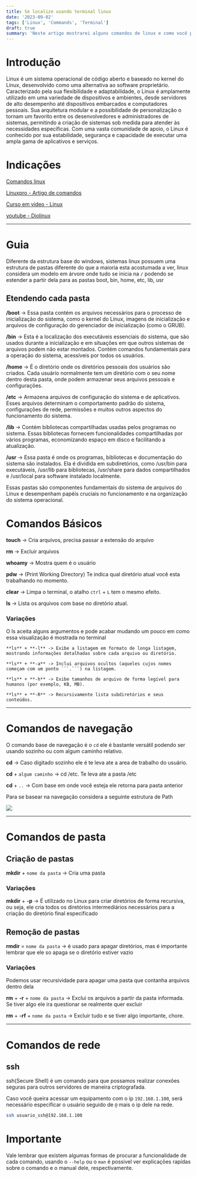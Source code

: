 ```yaml
---
title: Se localize usando terminal linux
date: '2023-09-02'
tags: ['Linux', 'Commands', 'Terminal']
draft: true
summary: 'Neste artigo mostrarei alguns comandos de linux e como você pode se localizar usando somente o terminal.'
---
```


# Introdução

Linux é um sistema operacional de código aberto e baseado no kernel do Linux, desenvolvido como uma alternativa ao software proprietário. Caracterizado pela sua flexibilidade e adaptabilidade, o Linux é amplamente utilizado em uma variedade de dispositivos e ambientes, desde servidores de alto desempenho até dispositivos embarcados e computadores pessoais. Sua arquitetura modular e a possibilidade de personalização o tornam um favorito entre os desenvolvedores e administradores de sistemas, permitindo a criação de sistemas sob medida para atender às necessidades específicas. Com uma vasta comunidade de apoio, o Linux é conhecido por sua estabilidade, segurança e capacidade de executar uma ampla gama de aplicativos e serviços.

# Indicações 

[Comandos linux](https://www.devmedia.com.br/comandos-importantes-linux/23893)

[Linuxpro - Artigo de comandos](https://www.linuxpro.com.br/dl/guia_500_comandos_Linux.pdf)

[Curso em video - Linux](https://www.youtube.com/watch?v=6nN2EglOqCM&list=PLHz_AreHm4dlIXleu20uwPWFOSswqLYbV)

[youtube - Diolinux](https://www.youtube.com/@Diolinux)

---

# Guia

Diferente da estrutura base do windows, sistemas linux possuem uma estrutura de pastas diferente do que a maioria esta acostumada a ver, linux considera um modelo em árvore onde tudo se inicia na ```/``` podendo se estender a partir dela para as pastas boot, bin, home, etc, lib, usr

## Etendendo cada pasta
**/boot** -> Essa pasta contém os arquivos necessários para o processo de inicialização do sistema, como o kernel do Linux, imagens de inicialização e arquivos de configuração do gerenciador de inicialização (como o GRUB).

**/bin** -> Esta é a localização dos executáveis essenciais do sistema, que são usados durante a inicialização e em situações em que outros sistemas de arquivos podem não estar montados. Contém comandos fundamentais para a operação do sistema, acessíveis por todos os usuários.

**/home** -> É o diretório onde os diretórios pessoais dos usuários são criados. Cada usuário normalmente tem um diretório com o seu nome dentro desta pasta, onde podem armazenar seus arquivos pessoais e configurações.

**/etc** -> Armazena arquivos de configuração do sistema e de aplicativos. Esses arquivos determinam o comportamento padrão do sistema, configurações de rede, permissões e muitos outros aspectos do funcionamento do sistema.

**/lib** -> Contém bibliotecas compartilhadas usadas pelos programas no sistema. Essas bibliotecas fornecem funcionalidades compartilhadas por vários programas, economizando espaço em disco e facilitando a atualização.

**/usr** -> Essa pasta é onde os programas, bibliotecas e documentação do sistema são instalados. Ela é dividida em subdiretórios, como /usr/bin para executáveis, /usr/lib para bibliotecas, /usr/share para dados compartilhados e /usr/local para software instalado localmente.

Essas pastas são componentes fundamentais do sistema de arquivos do Linux e desempenham papéis cruciais no funcionamento e na organização do sistema operacional.

# Comandos Básicos

**touch** -> Cria arquivos, precisa passar a extensão do arquivo

**rm** -> Excluir arquivos

**whoamy** -> Mostra quem é o usuário

**pdw** -> (Print Working Directory) Te indica qual diretório atual você esta trabalhando no momento.

**clear** -> Limpa o terminal, o atalho ```ctrl``` + ```L``` tem o mesmo efeito.

**ls** -> Lista os arquivos com base no diretório atual.

### Variações
O ls aceita alguns argumentos e pode acabar mudando um pouco em como essa visualização é mostrada no terminal

    **ls** + **-l** -> Exibe a listagem em formato de longa listagem, mostrando informações detalhadas sobre cada arquivo ou diretório.

    **ls** + **-a** -> Inclui arquivos ocultos (aqueles cujos nomes começam com um ponto ```.```) na listagem.

    **ls** + **-h** -> Exibe tamanhos de arquivo de forma legível para humanos (por exemplo, KB, MB).

    **ls** + **-R** -> Recursivamente lista subdiretórios e seus conteúdos.

---

# Comandos de navegação

O comando base de navegação é o ```cd``` ele é bastante versátil podendo ser usando sozinho ou com algum caminho relativo.

**cd** -> Caso digitado sozinho ele é te leva ate a area de trabalho do usuário.

**cd** + ```algum caminho``` -> cd /etc. Te leva ate a pasta /etc

**cd** + ```..``` -> Com base em onde você esteja ele retorna para pasta anterior

Para se basear na navegação considera a seguinte estrutura de Path

![](https://linuxhandbook.com/content/images/2021/04/absolute-relative-path-linux.png)

---

# Comandos de pasta

## Criação de pastas

**mkdir** + ```nome da pasta``` -> Cria uma pasta 

### Variações

**mkdir** + **-p** -> É utilizado no Linux para criar diretórios de forma recursiva, ou seja, ele cria todos os diretórios intermediários necessários para a criação do diretório final especificado

## Remoção de pastas

**rmdir** = ```nome da pasta``` -> é usado para apagar diretórios, mas é importante lembrar que ele so apaga se o diretório estiver vazio

### Variações

Podemos usar recursividade para apagar uma pasta que contanha arquivos dentro dela

**rm** + **-r** + ```nome da pasta``` -> Exclui os arquivos a partir da pasta informada. Se tiver algo ele ira questionar se realmente quer excluir

**rm** + **-rf** + ```nome da pasta``` -> Excluir tudo e se tiver algo importante, chore.

---

# Comandos de rede

## ssh

ssh(Secure Shell) é um comando para que possamos realizar conexões seguras para outros servidores de maneira criptografada.

Caso você queira acessar um equipamento com o ip ```192.168.1.100```, será necessário especificar o usuário seguido de ```@``` mais o ip dele na rede.

```bash
ssh usuario_ssh@192.168.1.100
```

# Importante

Vale lembrar que existem algumas formas de procurar a funcionalidade de cada comando, usando o ```--help``` ou o ``man`` é possivel ver explicações rapidas sobre o comando e o manual dele, respectivamente.